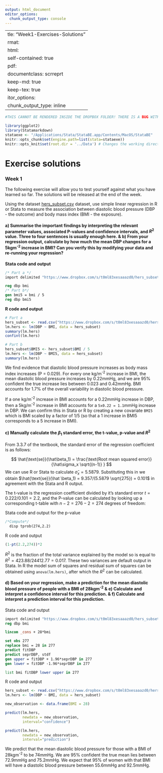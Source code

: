 ```yaml
---
output: html_document
editor_options: 
  chunk_output_type: console
---
```

|                                  |
|----------------------------------|
| tle: "Week1-Exercises-Solutions" |
| rmat:                            |
| html:                            |
| self-contained: true             |
| pdf:                             |
| documentclass: scrreprt          |
| keep-md: true                    |
| keep-tex: true                   |
| itor_options:                    |
| chunk_output_type: inline        |

```r
#THIS CANNOT BE RENDERED INSIDE THE DROPBOX FOLDER! THERE IS A BUG WITH (I THINK) PATHNAMES WITH SPACES

library(ggplot2)
library(Statamarkdown)
stataexe <- "/Applications/Stata/StataBE.app/Contents/MacOS/StataBE"
knitr::opts_chunk$set(engine.path=list(stata=stataexe))
knitr::opts_knit$set(root.dir = '../Data') # Changes the working director to the Data folder
```

# Exercise solutions

### Week 1 {.unnumbered}

The following exercise will allow you to test yourself against what you have learned so far. The solutions will be released at the end of the week.

Using the dataset [hers_subset.csv](https://www.dropbox.com/s/t0ml83xesaaazd0/hers_subset.csv?dl=1) dataset, use simple linear regression in R or Stata to measure the association between diastolic blood pressure (DBP - the outcome) and body mass index (BMI - the exposure).

#### a) Summarise the important findings by interpreting the relevant parameter values, associated P-values and confidence intervals, and $R^2$ value. Three to four sentences is usually enough here. & b) From your regression output, calculate by how much the mean DBP changes for a 5kgm^-2^ increase in BMI? Can you verify this by modifying your data and re-running your regression? {.unnumbered}

**Stata code and output**

```stata
/* Part a */
import delimited "https://www.dropbox.com/s/t0ml83xesaaazd0/hers_subset.csv?dl=1", clear

reg dbp bmi
/* Part b*/
gen bmi5 = bmi / 5
reg dbp bmi5
```

**R code and output**

```r
# Part a
hers_subset <- read.csv("https://www.dropbox.com/s/t0ml83xesaaazd0/hers_subset.csv?dl=1")
lm.hers <- lm(DBP ~ BMI, data = hers_subset)
summary(lm.hers)
confint(lm.hers)

# Part b
hers_subset$BMI5 <- hers_subset$BMI / 5
lm.hers <- lm(DBP ~ BMI5, data = hers_subset)
summary(lm.hers)
```

We find evidence that diastolic blood pressure increases as body mass index increases (P = 0.029). For every one kg/m^-2^ increase in BMI, the mean diastolic blood pressure increases by 0.22mmHg, and we are 95% confident the true increase lies between 0.023 and 0.42mmHg. BMI accounts for 1.7% of the overall variability in diastolic blood pressure.

If a one kg/m^-2^ increase in BMI accounts for a 0.22mmHg increase in DBP, then a 5kg/m^-2^ increase in BMI accounts for a `5x0.22 = 1.1`mmHg increase in DBP. We can confirm this in Stata or R by creating a new covariate `BMI5` which is BMI scaled by a factor of 1/5 (so that a 1 increase in BMI5 corresponds to a 5 increase in BMI).

#### c) Manually calculate the $\beta_1$ standard error, the t-value, p-value and $R^2$ {.unnumbered}

From 3.3.7 of the textbook, the standard error of the regression coefficient is as follows:

$$ \hat{\text{se}}(\hat\beta_1) = \frac{\text{Root mean squared error}}{\hat\sigma_x \sqrt{(n-1)} } $$ We can use R or Stata to calculate $\hat \sigma_x = 5.5879$. Substituting this in we obtain $\hat{\text{se}}(\hat \beta_1) = 9.357/(5.5879 \sqrt{275}) = 0.101$ in agreement with the Stata and R output.

The t-value is the regression coefficient divided by it's standard error $t = 0.222 / 0.101 = 2.2$, and the P-value can be calculated by looking up a corresponding t-table with $n-2 = 276-2 = 274$ degrees of freedom:

Stata code and output for the p-value

```stata
/*Compute*/
  disp tprob(274,2.2)
```

R code and output

```r
(1-pt(2.2,274))*2
```

$R^2$ is the fraction of the total variance explained by the model so is equal to $R^{2} = 423.88/24412.77 = 0.017$. These two variances are default output in Stata. In R the model sum of squares and residual sum of squares can be obtained using `anova(lm.hers)`, after which the $R^2$ can be calculated.

#### d) Based on your regression, make a prediction for the mean diastolic blood pressure of people with a BMI of 28kgm^-2^ & e) Calculate and interpret a confidence interval for this prediction. & f) Calculate and interpret a prediction interval for this prediction.

Stata code and output

```stata
import delimited "https://www.dropbox.com/s/t0ml83xesaaazd0/hers_subset.csv?dl=1"
reg dbp bmi

lincom _cons + 28*bmi

set obs 277
replace bmi = 28 in 277
predict fitDBP
predict seprDBP, stdf
gen upper = fitDBP + 1.96*seprDBP in 277
gen lower = fitDBP -1.96*seprDBP in 277

list bmi fitDBP lower upper in 277

```

R code and output

```r
hers_subset <- read.csv("https://www.dropbox.com/s/t0ml83xesaaazd0/hers_subset.csv?dl=1")
lm.hers <- lm(DBP ~ BMI, data = hers_subset)

new_observation <- data.frame(BMI = 28)

predict(lm.hers, 
        newdata = new_observation, 
        interval="confidence")

predict(lm.hers, 
        newdata = new_observation, 
        interval="prediction")
```

We predict that the mean diastolic blood pressure for those with a BMI of 28kgm^-2^ to be 74mmHg. We are 95% confident the true mean lies between 72.9mmHg and 75.2mmHg. We expect that 95% of women with that BMI will have a diastolic blood pressure between 55.6mmHg and 92.5mmHg.




